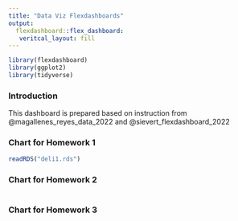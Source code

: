 ```yaml
---
title: "Data Viz Flexdashboards"
output: 
  flexdashboard::flex_dashboard:
   veritcal_layout: fill
---
```


```r
library(flexdashboard)
library(ggplot2)
library(tidyverse)
```

### Introduction

This dashboard is prepared based on instruction from @magallenes_reyes_data_2022 and @sievert_flexdashboard_2022

### Chart for Homework 1 {data-height=1800}

```r
readRDS("deli1.rds")
```

### Chart for Homework 2

```r

```

### Chart for Homework 3

```r

```
